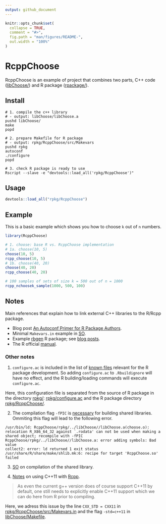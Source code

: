 ```yaml
---
output: github_document
---
```


<!-- README.md is generated from README.Rmd. Please edit that file -->

```r
knitr::opts_chunk$set(
  collapse = TRUE,
  comment = "#>",
  fig.path = "man/figures/README-",
  out.width = "100%"
)
```

# RcppChoose

<!-- badges: start -->
<!-- badges: end -->

RcppChoose is an example of project that combines two parts, 
C++ code ([libChoose/](libChoose/)) and R package ([rpackage/](rpackage/)).

## Install

```
# 1. compile the c++ library 
# - output: libChoose/libChoose.a
pushd libChoose/
make
popd

# 2. prepare Makefile for R package
# - output: rpkg/RcppChoose/src/Makevars
pushd rpkg
autoconf
./configure
popd

# 3. check R package is ready to use 
Rscript --slave -e "devtools::load_all('rpkg/RcppChoose')"
```

## Usage

```r
devtools::load_all("rpkg/RcppChoose")
```

## Example

This is a basic example which shows you how to choose `k` out of `n` numbers.

```r
library(RcppChoose)

# 1. choose: base R vs. RcppChoose implementation
# 1a. choose(10, 5)
choose(10, 5)
rcpp_choose(10, 5)
# 1b. choose(40, 20)
choose(40, 20)
rcpp_choose(40, 20)

# 100 samples of sets of size k = 500 out of n = 1000
rcpp_nchoosek_sample(1000, 500, 100)
```


## Notes

Main references that explain how to link external C++ libraries 
to the R/Rcpp package.

- Blog post [An Autoconf Primer for R Package Authors](https://unconj.ca/blog/an-autoconf-primer-for-r-package-authors.html).
- Minimal `Makevars.in` example in [SO](https://stackoverflow.com/a/56884883).
- Example [rbgen](https://enkre.net/cgi-bin/code/bgen/doc/trunk/doc/wiki/rbgen.md) R package;
  see [blog posts](https://gavinband.github.io/biobank/bgen/2017/05/16/Getting_biobank_data_into_R.html).
- The R official [manual](https://cran.r-project.org/doc/manuals/r-release/R-exts.html#Using-Makevars).
  

### Other notes

1. `configure.ac` is included in the list of [known files](https://blog.r-hub.io/2020/05/20/rbuildignore/#standard-known-directory-and-files)
relevant for the R package development.
So adding `configure.ac` to `.Rbuildignore` will have no effect,
and the R building/loading commands will execute `configure.ac`.

Here, this configuration file is separated from the source of R package
in the directory [rpkg/](rpkg/):
[rpkg/configure.ac](rpkg/configure.ac) and the R package directory
[rpkg/RcppChoose/](rpkg/RcppChoose/).

2. The compilation flag `-fPIC` is [necessary](https://stackoverflow.com/q/49503475) for building shared libraries.
Ommiting this flag will lead to the following error.

```
/usr/bin/ld: RcppChoose/rpkg/../libChoose//libChoose.a(choose.o): relocation R_X86_64_32 against `.rodata' can not be used when making a shared object; recompile with -fPIC
RcppChoose/rpkg/../libChoose//libChoose.a: error adding symbols: Bad value
collect2: error: ld returned 1 exit status
/usr/share/R/share/make/shlib.mk:6: recipe for target 'RcppChoose.so' failed
```

3. [SO](https://stackoverflow.com/a/31541868) on compilation of the shared library.

4. [Notes](https://gallery.rcpp.org/articles/first-steps-with-C++11/) on using C++11 with [Rcpp](http://www.rcpp.org/).

> As even the current g++ version does of course support C++11 by default, one still needs to explicitly enable C++11 support which we can do here from R prior to compiling.

Here, we adress this issue by the line `CXX_STD = CXX11` in [rpkg/RcppChoose/src/Makevars.in](rpkg/RcppChoose/src/Makevars.in) and
the flag `-std=c++11` in [libChoose/Makefile](libChoose/Makefile).


